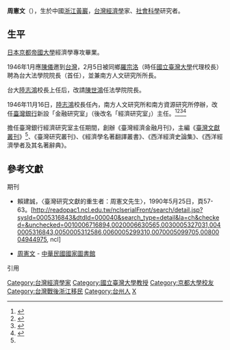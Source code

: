 '''周憲文'''（{{bd|1907年|10月24日|1989年|5月23日|catIdx=Z}}），生於中國[[浙江|浙江]][[黃巖|黃巖]]，[[台灣|台灣]][[經濟學|經濟學]]家、[[社會科學|社會科學]]研究者。

==生平==
[[日本|日本]][[京都帝國大學|京都帝國大學]]經濟學專攻畢業。

1946年1月應[[陳儀|陳儀]]邀到[[台灣|台灣]]，2月5日被同鄉[[羅宗洛|羅宗洛]]（時任[[國立臺灣大學|國立臺灣大學]]代理校長）聘為台大法學院院長（首任），並兼南方人文研究所所長。

台大[[陸志鴻|陸志鴻]]校長上任后，改請[[陳世鴻|陳世鴻]]任法學院院長。

1946年11月16日，[[陸志鴻|陸志鴻]]校長任內，南方人文研究所和南方資源研究所停辦，改任[[臺灣銀行|臺灣銀行]]新設「金融研究室」（後改名「經濟研究室」）主任。<ref>{{cite web|url= http://archives.ith.sinica.edu.tw/news_con.php?no=148|title= 臺灣文獻叢刊|date= 2014-02-10|language= zh|publisher= [[中央研究院|中央研究院]]|access-date= 2015-01-27|archive-date= 2022-01-23|archive-url= https://web.archive.org/web/20220123012452/https://archives.ith.sinica.edu.tw/news_con.php?no=148|dead-url= no}}{{zh-tw}}</ref><ref>{{cite web |url= http://hanji.sinica.edu.tw/cgi-bin/handy/ftmsw3?ukey=-1405616127&tdb=%BBO%C6W%A4%E5%C4m%C2O%A5Z&path=/1.1.1 |title= 「臺灣文獻叢刊提要」贅言、叢刊總目 |language= zh |publisher= [[中央研究院|中央研究院]] |work= 漢籍電子文獻 |access-date= 2022-01-27 |archive-date= 2019-06-11 |archive-url= https://web.archive.org/web/20190611235235/http://hanji.sinica.edu.tw/cgi-bin/handy/ftmsw3?ukey=-1405616127&tdb=%BBO%C6W%A4%E5%C4m%C2O%A5Z&path=%2F1.1.1 |dead-url= yes }}{{zh-tw}}</ref><ref>{{cite web |url= http://www.greatman.com.tw/tw1.htm |title= 臺灣文獻叢刊 |language= zh |publisher= 大人物公司 |work= 聯合百科電子資料庫 |access-date= 2015-01-27 |archive-date= 2018-10-04 |archive-url= https://web.archive.org/web/20181004010107/http://www.greatman.com.tw/tw1.htm |dead-url= no }}{{zh-tw}}</ref><ref name="ntnu-twdb">{{cite web |url=http://www.lib.ntnu.edu.tw/sec_file.jsp?obj=32DBCB9D-A8F7-6353-FC7C-C2333BE7776C&handle=621E3866-5C39-BCB8-3194-7B98E1472638&type= |format=[[PDF|PDF]] |title=臺灣文獻叢刊資料庫 |language=zh |publisher=[[國立臺灣師範大學|國立臺灣師範大學]][[圖書館|圖書館]] |access-date=2015-01-27 |archive-date=2021-06-23 |archive-url=https://web.archive.org/web/20210623061337/http://www.lib.ntnu.edu.tw/sec_file.jsp?obj=32DBCB9D-A8F7-6353-FC7C-C2333BE7776C&handle=621E3866-5C39-BCB8-3194-7B98E1472638&type= |dead-url=no }}{{zh-tw}}</ref>

擔任臺灣銀行經濟研究室主任期間，創辦《臺灣經濟金融月刊》，主編《[[臺灣文獻叢刊|臺灣文獻叢刊]]》<ref name="ntnu-twdb"/>、《臺灣研究叢刊》、《經濟學名著翻譯叢書》、《西洋經濟史論集》、《西洋經濟學者及其名著辭典》。

==參考文獻==
;期刊
*{{zh-tw}}賴建誠，〈臺灣研究文獻的重生者：周憲文先生〉，1990年5月25日，頁57-63。[http://readopac1.ncl.edu.tw/nclserialFront/search/detail.jsp?sysId=0005316843&dtdId=000040&search_type=detail&la=ch&checked=&unchecked=0010006716894,0020006630565,0030005327031,0040005316843,0050005312586,0060005299310,0070005099705,0080004944975, ncl] {{Wayback|url=http://readopac1.ncl.edu.tw/nclserialFront/search/detail.jsp?sysId=0005316843&dtdId=000040&search_type=detail&la=ch&checked=&unchecked=0010006716894,0020006630565,0030005327031,0040005316843,0050005312586,0060005299310,0070005099705,0080004944975, |date=20201202031829 }}
* [http://readopac1.ncl.edu.tw/nclserialFront/search/search_result.jsp?la=ch&search_type=adv&dtdId=000040&requery=true&search_index=KW&search_mode=&search_value=%E5%91%A8%E6%86%B2%E6%96%87$ 周憲文]{{Wayback|url=http://readopac1.ncl.edu.tw/nclserialFront/search/search_result.jsp?la=ch&search_type=adv&dtdId=000040&requery=true&search_index=KW&search_mode=&search_value=%E5%91%A8%E6%86%B2%E6%96%87$ |date=20201202031827 }} - [[國家圖書館_(中華民國)|中華民國國家圖書館]]
;引用
{{reflist|1}}

{{DEFAULTSORT:Zhou周}}
[[Category:台灣經濟學家|Category:台灣經濟學家]]
[[Category:國立臺灣大學教授|Category:國立臺灣大學教授]]
[[Category:京都大學校友|Category:京都大學校友]]
[[Category:台灣戰後浙江移民|Category:台灣戰後浙江移民]]
[[Category:台州人|Category:台州人]]
[[Category:周姓|X]]